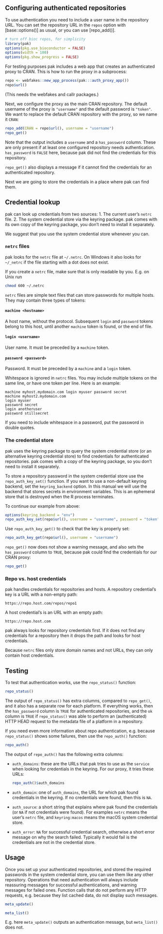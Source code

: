 
## Configuring authenticated repositories

To use authentication you need to include a user name in the repository
URL. You can set the repository URL in the `repos` option with
[base::options()] as usual, or you can use [repo_add()].

```r
# turn off bioc repos, for simplicity
library(pak)
options(pkg.use_bioconductor = FALSE)
options(width = 100)
options(pkg.show_progress = FALSE)
```

For testing purposes pak includes a web app that creates an authenticated
proxy to CRAN. This is how to run the proxy in a subprocess:

```r
repo <- webfakes::new_app_process(pak:::auth_proxy_app())
repo$url()
```

(This needs the webfakes and callr packages.)

Next, we configure the proxy as the main CRAN repository. The default username
of the proxy is `"username"` and the default password is `"token"`. We want to
replace the default CRAN repository with the proxy, so we name it `CRAN`:

```r
repo_add(CRAN = repo$url(), username = "username")
repo_get()
```

Note that the output includes a `username` and a `has_password` column.
These are only present if at least one configured repository needs
authentication. `has_password` is `FALSE` here, because pak did not find
the credentials for this repository.

`repo_get()` also displays a message if it cannot find the credentials
for an authenticated repository.

Next we are going to store the credentials in a place where pak can find
them.

## Credential lookup

pak can look up credentials from two sources:
1. The current user's `netrc` file.
2. The system credential store via the keyring package. pak comes with its
   own copy of the keyring package, you don't need to install it
   separately.

We suggest that you use the system credential store whenever you can.

### `netrc` files

pak looks for the `netrc` file at `~/.netrc`. On Windows it also looks
for `~/_netrc` if the file starting with a dot does not exist.

If you create a `netrc` file, make sure that is only readable by you.
E.g. on Unix run
```sh
chmod 600 ~/.netrc
```

`netrc` files are simple text files that can store passwords for multiple
hosts. They may contain three types of tokens:

#### `machine <hostname>`

A host name, without the protocol. Subsequent `login` and `password`
tokens belong to this host, until another `machine` token is found, or
the end of file.

#### `login <username>`

User name. It must be preceded by a `machine` token.

#### `password <password>`

Password. It must be preceded by a `machine` and a `login` token.

Whitespace is ignored in `netrc` files. You may include multiple tokens
on the same line, or have one token per line. Here is an example:

```
machine myhost.mydomain.com login myuser password secret
machine myhost2.mydomain.com
login myuser
password secret
login anotheruser
password stillsecret
```

If you need to include whitespace in a password, put the password in double
quotes.

### The credential store

pak uses the keyring package to query the system credential store (or an
alternative keyring credential store) to find credentials for authenticated
repositories. pak comes with a copy of the keyring package, so you don't
need to install it separately.

To store a repository password in the system credential store use the
`repo_auth_key_set()` function. If you want to use a non-default keyring
backend, set the `keyring_backend` option. In this manual we will use
the backend that stores secrets in environment variables. This is an
ephemeral store that is destroyed when the R process terminates.

To continue our example from above:

```r
options(keyring_backend = "env")
repo_auth_key_set(repo$url(), username = "username", password = "token")
```

Use `repo_auth_key_get()` to check that the key is properly set:

```r
repo_auth_key_get(repo$url(), username = "username")
```

`repo_get()` now does not show a warning message, and also sets the
`has_password` column to `TRUE`, because pak could find the credentials
for our CRAN proxy:

```r
repo_get()
```

### Repo vs. host credentials

pak handles credentials for repositories and hosts. A repository
credential's key is a URL with a non-empty path:
```
https://repo.host.com/repos/repo1
```
A host credential's is an URL with an empty path:
```
https://repo.host.com
```

pak always looks for repository credentials first. If it does not find
any credentials for a repository then it drops the path and looks for
host credentials.

Because `netrc` files only store domain names and not URLs, they can only
contain host credentials.

## Testing

To test that authentication works, use the `repo_status()` function:

```r
repo_status()
```

The output of `repo_status()` has extra columns, compared to `repo_get()`,
and it also has a separate row for each platform. If everything works,
then the `has_password` column is `TRUE` for authenticated repositories,
and the `ok` column is `TRUE` if `repo_status()` was able to perform
an (authenticated) HTTP HEAD request to the metadata file of a platform in
a repository.

If you need even more information about repo authentication, e.g. because
`repo_status()` shows some failures, then use the `repo_auth()` function:

```r
repo_auth()
```

The output of `repo_auth()` has the following extra columns:

* `auth_domains`: these are the URLs that pak tries to use as the `service`
  when looking for credentials in the keyring. For our proxy, it tries
  these URLs:
  ```r
  repo_auth()$auth_domains
  ```
* `auth_domain`: one of `auth_domains`, the URL for which pak found
  credentials in the keyring. If no credentials were found, then this is
  `NA`.
* `auth_source`: a short string that explains where pak found the
  credentials (or `NA` if not credentials were found). For examples
  `netrc` means the user's `netrc` file, and `keyring:macos` means the
  macOS system credential store.
* `auth_error`: `NA` for successful credential search, otherwise a short
  error message on why the search failed. Typically it would fail is the
  credentials are not in the credential store.

## Usage

Once you set up your authenticated repositories, and stored the required
passwords in the system credential store, you can use them like any
other repository. Operations that need authentication will always include
reassuring messages for successful authentications, and warning messages
for failed ones. Function calls that do not perform any HTTP requests,
e.g. because they list cached data, do not display such messages.

```r
meta_update()
```

```r
meta_list()
```

E.g. here `meta_update()` outputs an authentication message, but
`meta_list()` does not.